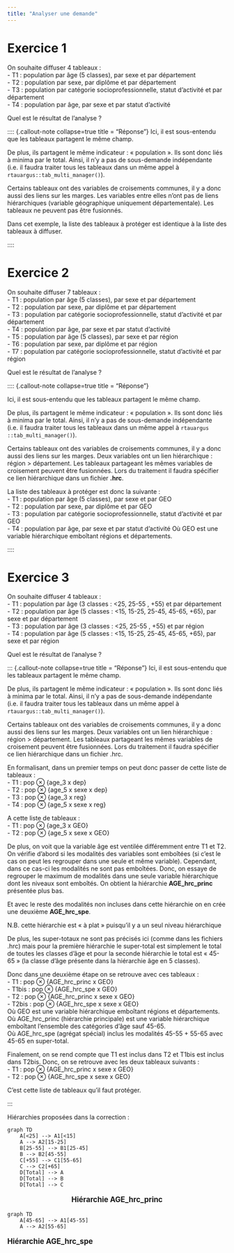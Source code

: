 ```yaml
---
title: "Analyser une demande"
---
```


# Exercice 1

On souhaite diffuser 4 tableaux :  
  - T1 : population par âge (5 classes), par sexe et par département  
  - T2 : population par sexe, par diplôme et par département  
  - T3 : population par catégorie socioprofessionnelle, statut d’activité et par département  
  - T4 : population par âge, par sexe et par statut d’activité  

Quel est le résultat de l’analyse ?

:::: {.callout-note collapse=true title = "Réponse"}
Ici, il est sous-entendu que les tableaux partagent le même champ.

De plus, ils partagent le même indicateur : « population ». Ils sont donc liés à minima par le total. Ainsi, il n’y a pas de sous-demande indépendante (i.e. il faudra traiter tous les tableaux dans un même appel à `rtauargus::tab_multi_manager()`).

Certains tableaux ont des variables de croisements communes, il y a donc aussi des liens sur les marges.
Les variables entre elles n’ont pas de liens hiérarchiques (variable géographique uniquement départementale). Les tableaux ne peuvent pas être fusionnés.

Dans cet exemple, la liste des tableaux à protéger est identique à la liste des tableaux à diffuser.

::::

# Exercice 2

On souhaite diffuser 7 tableaux :  
  - T1 : population par âge (5 classes), par sexe et par département  
  - T2 : population par sexe, par diplôme et par département  
  - T3 : population par catégorie socioprofessionnelle, statut d’activité et par département  
  - T4 : population par âge, par sexe et par statut d’activité  
  - T5 : population par âge (5 classes), par sexe et par région  
  - T6 : population par sexe, par diplôme et par région  
  - T7 : population par catégorie socioprofessionnelle, statut d’activité et par région  

Quel est le résultat de l’analyse ?

:::: {.callout-note collapse=true title = "Réponse"}

Ici, il est sous-entendu que les tableaux partagent le même champ.

De plus, ils partagent le même indicateur : « population ». Ils sont donc liés à minima par le total. Ainsi, il n’y a pas de sous-demande indépendante (i.e. il faudra traiter tous les tableaux dans un même appel à `rtauargus ::tab_multi_manager()`).

Certains tableaux ont des variables de croisements communes, il y a donc aussi des liens sur les marges.
Deux variables ont un lien hiérarchique : région > département. Les tableaux partageant les mêmes variables de croisement peuvent être fusionnées. Lors du traitement il faudra spécifier ce lien hiérarchique dans un fichier **.hrc**.

La liste des tableaux à protéger est donc la suivante :  
- T1 : population par âge (5 classes), par sexe et par GEO  
- T2 : population par sexe, par diplôme et par GEO  
- T3 : population par catégorie socioprofessionnelle, statut d’activité et par GEO   
- T4 : population par âge, par sexe et par statut d’activité
Où GEO est une variable hiérarchique emboîtant régions et départements.

::::

# Exercice 3
On souhaite diffuser 4 tableaux :  
- T1 : population par âge (3 classes : <25, 25-55 , +55) et par département  
- T2 : population par âge (5 classes : <15, 15-25, 25-45, 45-65, +65), par sexe et par département  
- T3 : population par âge (3 classes : <25, 25-55 , +55) et par région  
- T4 : population par âge (5 classes : <15, 15-25, 25-45, 45-65, +65), par sexe et par région  

Quel est le résultat de l’analyse ?

::: {.callout-note collapse=true title = "Réponse"}
Ici, il est sous-entendu que les tableaux partagent le même champ.

De plus, ils partagent le même indicateur : « population ». Ils sont donc liés à minima par le total. Ainsi, il n’y a pas de sous-demande indépendante (i.e. il faudra traiter tous les tableaux dans un même appel à `rtauargus::tab_multi_manager()`).

Certains tableaux ont des variables de croisements communes, il y a donc aussi des liens sur les marges.
Deux variables ont un lien hiérarchique : région > département. Les tableaux partageant les mêmes variables de croisement peuvent être fusionnées. Lors du traitement il faudra spécifier ce lien hiérarchique dans un fichier .hrc.

En formalisant, dans un premier temps on peut donc passer de cette liste de tableaux :   
- T1 : pop $\otimes$ {age_3 x dep}  
- T2 : pop $\otimes$ {age_5 x sexe x dep}  
- T3 : pop $\otimes$ {age_3 x reg}  
- T4 : pop $\otimes$ {age_5 x sexe x reg}  

A cette liste de tableaux :  
- T1 : pop $\otimes$ {age_3 x GEO}  
- T2 : pop $\otimes$ {age_5 x sexe x GEO}  

De plus, on voit que la variable âge est ventilée différemment entre T1 et T2. On vérifie d’abord si les modalités des variables sont emboîtées (si c’est le cas on peut les regrouper dans une seule et même variable). Cependant, dans ce cas-ci les modalités ne sont pas emboîtées. Donc, on essaye de regrouper le maximum de modalités dans une seule variable hiérarchique dont les niveaux sont emboîtés.
On obtient la hiérarchie **AGE_hrc_princ** présentée plus bas.

Et avec le reste des modalités non incluses dans cette hiérarchie on en crée une deuxième **AGE_hrc_spe**.

N.B. cette hiérarchie est « à plat » puisqu’il y a un seul niveau hiérarchique

De plus, les super-totaux ne sont pas précisés ici (comme dans les fichiers .hrc) mais pour la première hiérarchie le super-total est simplement le total de toutes les classes d’âge et pour la seconde hiérarchie le total est « 45-65 » (la classe d’âge présente dans la hiérarchie âge en 5 classes).

Donc dans une deuxième étape on se retrouve avec ces tableaux :  
- T1 : pop $\otimes$ {AGE_hrc_princ x GEO}  
- T1bis : pop $\otimes$ {AGE_hrc_spe x GEO}  
- T2 : pop $\otimes$ {AGE_hrc_princ x sexe x GEO}  
- T2bis : pop $\otimes$ {AGE_hrc_spe x sexe x GEO}  
Où GEO est une variable hiérarchique emboîtant régions et départements.  
Où AGE_hrc_princ (hiérarchie principale) est une variable hiérarchique emboîtant l’ensemble des catégories d’âge sauf 45-65.  
Où AGE_hrc_spe (agrégat spécial) inclus les modalités 45-55 + 55-65 avec 45-65 en super-total.

Finalement, on se rend compte que T1 est inclus dans T2 et T1bis est inclus dans T2bis. Donc, on se retrouve avec les deux tableaux suivants :  
- T1 : pop $\otimes$ {AGE_hrc_princ x sexe x GEO}  
- T2 : pop $\otimes$ {AGE_hrc_spe x sexe x GEO}  

C’est cette liste de tableaux qu’il faut protéger.

:::


Hiérarchies proposées dans la correction :

```mermaid
graph TD
    A[<25] --> A1[<15]
    A --> A2[15-25]
    B[25-55] --> B1[25-45]
    B --> B2[45-55]
    C[+55] --> C1[55-65]
    C --> C2[+65]
    D[Total] --> A
    D[Total] --> B
    D[Total] --> C
```

<div style="text-align: center; font-weight: bold; font-size: 1.2em; margin-bottom: 0.5em;">
Hiérarchie AGE_hrc_princ
</div>

```mermaid
graph TD
    A[45-65] --> A1[45-55]
    A --> A2[55-65]
```

<div style="font-weight: bold; font-size: 1.2em; margin-bottom: 0.5em;">
Hiérarchie AGE_hrc_spe
</div>



